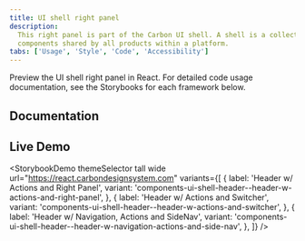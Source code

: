 ```yaml
---
title: UI shell right panel
description:
  This right panel is part of the Carbon UI shell. A shell is a collection of
  components shared by all products within a platform.
tabs: ['Usage', 'Style', 'Code', 'Accessibility']
---
```


<PageDescription>

Preview the UI shell right panel in React. For detailed code usage
documentation, see the Storybooks for each framework below.

</PageDescription>

## Documentation

<Row className="resource-card-group">
<Column colLg={4} colMd={4} noGutterSm>
  <ResourceCard
    subTitle="React"
    href="https://react.carbondesignsystem.com/?path=/story/components-ui-shell--header-base-w-actions-and-right-panel"
    >

<MdxIcon name="react" />

  </ResourceCard>
</Column>
<Column colLg={4} colMd={4} noGutterSm>
  <ResourceCard
      subTitle="Web Components"
      href="https://web-components.carbondesignsystem.com/?path=/story/components-ui-shell--header-base-w-actions-right-panel"
      >

<MdxIcon name="webcomponents" />

  </ResourceCard>
</Column>
<Column colLg={4} colMd={4} noGutterSm>
  <ResourceCard
      subTitle="Angular (Community)"
      href="https://angular.carbondesignsystem.com/?path=/story/components-ui-shell--right-panel-with-router"
      >

<MdxIcon name="angular" />

  </ResourceCard>
</Column>
</Row>

## Live Demo

<StorybookDemo
  themeSelector
  tall
  wide
  url="https://react.carbondesignsystem.com"
  variants={[
    {
      label: 'Header w/ Actions and Right Panel',
      variant: 'components-ui-shell-header--header-w-actions-and-right-panel',
    },
    {
      label: 'Header w/ Actions and Switcher',
      variant: 'components-ui-shell-header--header-w-actions-and-switcher',
    },
    {
      label: 'Header w/ Navigation, Actions and SideNav',
      variant:
        'components-ui-shell-header--header-w-navigation-actions-and-side-nav',
    },
  ]}
/>
